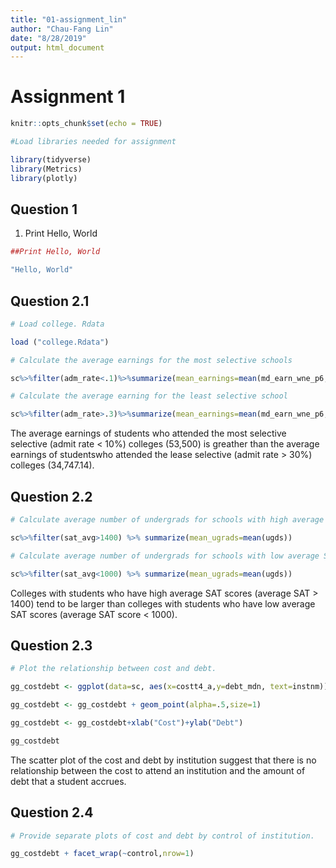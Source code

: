 ---
title: "01-assignment_lin"
author: "Chau-Fang Lin"
date: "8/28/2019"
output: html_document
---

# Assignment 1


```{r setup, include = FALSE}
knitr::opts_chunk$set(echo = TRUE)

#Load libraries needed for assignment

library(tidyverse)
library(Metrics)
library(plotly)
```

## Question 1

1. Print Hello, World

```{r hello world}

##Print Hello, World

"Hello, World"

```

## Question 2.1

```{r college data income}

# Load college. Rdata

load ("college.Rdata")

# Calculate the average earnings for the most selective schools

sc%>%filter(adm_rate<.1)%>%summarize(mean_earnings=mean(md_earn_wne_p6, na.rm = TRUE))

# Calculate the average earning for the least selective school

sc%>%filter(adm_rate>.3)%>%summarize(mean_earnings=mean(md_earn_wne_p6,na.rm = TRUE))

```

The average earnings of students who attended the most selective selective (admit rate < 10%) colleges (53,500) is greather than the average earnings of studentswho attended the lease selective (admit rate > 30%) colleges (34,747.14).

## Question 2.2

```{r college data SATsize}

# Calculate average number of undergrads for schools with high average SAT scores

sc%>%filter(sat_avg>1400) %>% summarize(mean_ugrads=mean(ugds))

# Calculate average number of undergrads for schools with low average SAT scores

sc%>%filter(sat_avg<1000) %>% summarize(mean_ugrads=mean(ugds))

```
Colleges with students who have high average SAT scores (average SAT > 1400) tend to be larger than colleges with students who have low average SAT scores (average SAT score < 1000).

## Question 2.3

```{r cost x debt plot}

# Plot the relationship between cost and debt.

gg_costdebt <- ggplot(data=sc, aes(x=costt4_a,y=debt_mdn, text=instnm))

gg_costdebt <- gg_costdebt + geom_point(alpha=.5,size=1)

gg_costdebt <- gg_costdebt+xlab("Cost")+ylab("Debt")

gg_costdebt

```

The scatter plot of the cost and debt by institution suggest that there is no relationship between the cost to attend an institution and the amount of debt that a student accrues.

## Question 2.4

```{r control}

# Provide separate plots of cost and debt by control of institution.

gg_costdebt + facet_wrap(~control,nrow=1)

```

